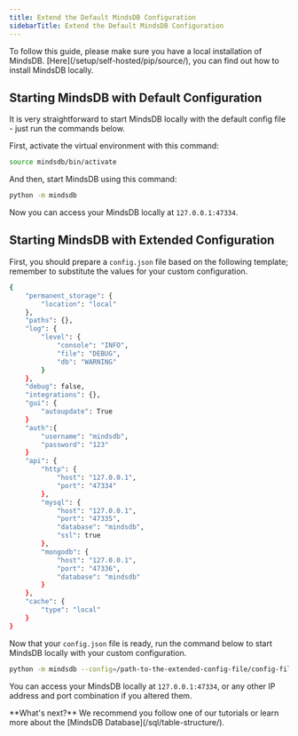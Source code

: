 ```yaml
---
title: Extend the Default MindsDB Configuration
sidebarTitle: Extend the Default MindsDB Configuration
---
```


<Tip>
  To follow this guide, please make sure you have a local installation of
  MindsDB. [Here](/setup/self-hosted/pip/source/), you
  can find out how to install MindsDB locally.
</Tip>

## Starting MindsDB with Default Configuration

It is very straightforward to start MindsDB locally with the default config
file - just run the commands below.

First, activate the virtual environment with this command:

```bash
source mindsdb/bin/activate
```

And then, start MindsDB using this command:

```bash
python -m mindsdb
```

Now you can access your MindsDB locally at `127.0.0.1:47334`.

## Starting MindsDB with Extended Configuration

First, you should prepare a `config.json` file based on the following template; remember to substitute the values for your custom configuration.

```bash
{
    "permanent_storage": {
        "location": "local"
    },
    "paths": {},
    "log": {
        "level": {
            "console": "INFO",
            "file": "DEBUG",
            "db": "WARNING"
        }
    },
    "debug": false,
    "integrations": {},
    "gui": {
        "autoupdate": True
    }
    "auth":{
        "username": "mindsdb",
        "password": "123"
    }
    "api": {
        "http": {
            "host": "127.0.0.1",
            "port": "47334"
        },
        "mysql": {
            "host": "127.0.0.1",
            "port": "47335",
            "database": "mindsdb",
            "ssl": true
        },
        "mongodb": {
            "host": "127.0.0.1",
            "port": "47336",
            "database": "mindsdb"
        }
    },
    "cache": {
        "type": "local"
    }
}
```

Now that your `config.json` file is ready, run the command below to start
MindsDB locally with your custom configuration.

```bash
python -m mindsdb --config=/path-to-the-extended-config-file/config-file.json
```

You can access your MindsDB locally at `127.0.0.1:47334`, or any other IP
address and port combination if you altered them.

<Tip>
**What's next?** We recommend you follow one of our tutorials or learn more about the
[MindsDB Database](/sql/table-structure/).

</Tip>
